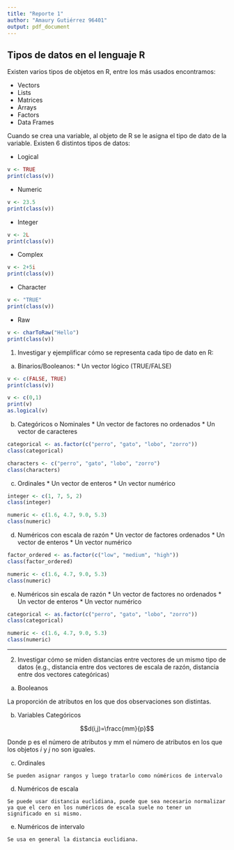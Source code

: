```yaml
---
title: "Reporte 1"
author: "Amaury Gutiérrez 96401"
output: pdf_document
---
```


## Tipos de datos en el lenguaje R

Existen varios tipos de objetos en R, entre los más usados encontramos:

* Vectors
* Lists
* Matrices
* Arrays
* Factors
* Data Frames

Cuando se crea una variable, al objeto de R se le asigna el tipo de dato de la variable. Existen 6 distintos tipos de datos:


* Logical

```r
v <- TRUE 
print(class(v))
```

* Numeric

```r
v <- 23.5
print(class(v))
```

* Integer

```r
v <- 2L
print(class(v))
```

* Complex

```r
v <- 2+5i
print(class(v))
```

* Character

```r
v <- "TRUE"
print(class(v))
```

* Raw

```r
v <- charToRaw("Hello")
print(class(v))
```


1. Investigar y ejemplificar cómo se representa cada tipo de dato en R:

  a. Binarios/Booleanos:
    * Un vector lógico (TRUE/FALSE)
    
    
```r
v <- c(FALSE, TRUE) 
print(class(v))
```

```r
v <- c(0,1)
print(v)
as.logical(v)
```


  b. Categóricos o Nominales
    * Un vector de factores no ordenados
    * Un vector de caracteres
    
```r
categorical <- as.factor(c("perro", "gato", "lobo", "zorro"))
class(categorical)
```
  
```r
characters <- c("perro", "gato", "lobo", "zorro")
class(characters)
```

  c. Ordinales
    * Un vector de enteros
    * Un vector numérico
    
```r
integer <- c(1, 7, 5, 2)
class(integer)
```

```r
numeric <- c(1.6, 4.7, 9.0, 5.3)
class(numeric)
```

  d. Numéricos con escala de razón
    * Un vector de factores ordenados
    * Un vector de enteros
    * Un vector numérico
  
```r
factor_ordered <- as.factor(c("low", "medium", "high"))
class(factor_ordered)
```

```r
numeric <- c(1.6, 4.7, 9.0, 5.3)
class(numeric)
```

  e. Numéricos sin escala de razón
    * Un vector de factores no ordenados
    * Un vector de enteros
    * Un vector numérico

```r
categorical <- as.factor(c("perro", "gato", "lobo", "zorro"))
class(categorical)
```

```r
numeric <- c(1.6, 4.7, 9.0, 5.3)
class(numeric)
```

---

2. Investigar cómo se miden distancias entre vectores de un mismo tipo de datos (e.g., distancia entre dos vectores de escala de razón, distancia entre dos vectores categóricas)

  a. Booleanos
  
  La proporción de atributos en los que dos observaciones son distintas.
  
  b. Variables Categóricos
  
  $$d(i,j)=\fracc{mm}{p}$$
  
  Donde p es el número de atributos y mm el número de atributos en los que los objetos $i$ y $j$ no son iguales.
  
  c. Ordinales
  
    Se pueden asignar rangos y luego tratarlo como núméricos de intervalo
  
  d. Numéricos de escala
  
    Se puede usar distancia euclidiana, puede que sea necesario normalizar ya que el cero en los numéricos de escala suele no tener un significado en si mismo.
  
  e. Numéricos de intervalo
  
    Se usa en general la distancia euclidiana.